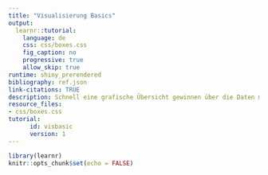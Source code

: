 ```yaml
---
title: "Visualisierung Basics"
output:
  learnr::tutorial:
    language: de
    css: css/boxes.css
    fig_caption: no
    progressive: true
    allow_skip: true
runtime: shiny_prerendered
bibliography: ref.json
link-citations: TRUE
description: Schnell eine grafische Übersicht gewinnen über die Daten mit einfachen Visualisierungen. Wann ist welches Diagramm angebracht? Scatterplots, Barplots, Histogramme. 
resource_files:
- css/boxes.css
tutorial:
      id: visbasic
      version: 1
---
```


```r
library(learnr)
knitr::opts_chunk$set(echo = FALSE)
```
